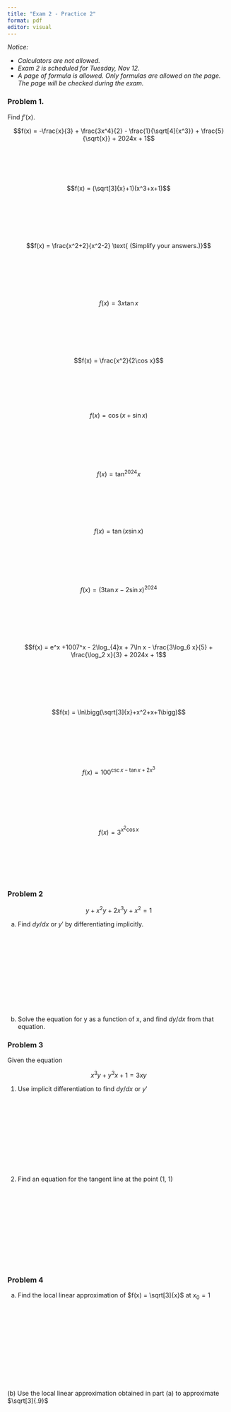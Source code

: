 ```yaml
---
title: "Exam 2 - Practice 2"
format: pdf
editor: visual
---
```


*Notice:*

-   *Calculators are not allowed.*
-   *Exam 2 is scheduled for Tuesday, Nov 12.*
-   *A page of formula is allowed. Only formulas are allowed on the page. The page will be checked during the exam.*

### Problem 1.

Find $f'(x)$.

$$f(x) =  -\frac{x}{3} + \frac{3x^4}{2} - \frac{1}{\sqrt[4]{x^3}} + \frac{5}{\sqrt{x}} + 2024x + 1$$

\
\
\
\

$$f(x) = (\sqrt[3]{x}+1)(x^3+x+1)$$

\
\
\
\
\

$$f(x) = \frac{x^2+2}{x^2-2} \text{   (Simplify your answers.)}$$

\
\
\
\
\
\thispagestyle{empty}


$$f(x) = 3x\tan x$$

\
\
\
\
\

$$f(x) = \frac{x^2}{2\cos x}$$\
\
\
\
\

$$f(x) = \cos \bigg(x + \sin x \bigg)$$

\
\
\
\
\

$$f(x) = \tan^{2024}x$$

\
\
\
\
\

\thispagestyle{empty}



$$f(x) = \tan\bigg(x \sin x\bigg)$$

\
\
\
\
\

$$f(x) = \bigg(3\tan x - 2\sin x\bigg)^{2024}$$

\
\
\
\
\

$$f(x) = e^x +1007^x - 2\log_{4}x + 7\ln x - \frac{3\log_6 x}{5} + \frac{\log_2 x}{3} + 2024x + 1$$

\
\
\
\
\


$$f(x) = \ln\bigg(\sqrt[3]{x}+x^2+x+1\bigg)$$

\
\
\
\
\

\thispagestyle{empty}


$$f(x) = 100^{\csc x - \tan x + 2x^3}$$

\
\
\
\
\

$$f(x) = 3^{x^2\cos x}$$

\
\
\
\
\



### Problem 2

$$
y + x^2y + 2x^3y + x^2 = 1
$$

(a) Find $dy/dx$ or $y'$ by differentiating implicitly.

\
\
\
\
\
\
\
\
\
\

(b) Solve the equation for y as a function of x, and find $dy/dx$ from that equation.

\thispagestyle{empty}


\thispagestyle{empty}


### Problem 3

Given the equation

$$
x^3y + y^3x + 1 = 3xy
$$

1.  Use implicit differentiation to find $dy/dx$ or $y'$\
    \
    \
    \
    \
\
\
\
\
\
\
\
2.  Find an equation for the tangent line at the point (1, 1)\
    \
    \
    \
    \
\
\
\
\
\
\
\

### Problem 4

(a) Find the local linear approximation of $f(x) = \sqrt[3]{x}$ at $x_0 = 1$\

\thispagestyle{empty}

\
\
\
\
\
\
\
\
\
\
\
(b) Use the local linear approximation obtained in part (a) to approximate $\sqrt[3]{.9}$

\thispagestyle{empty}


